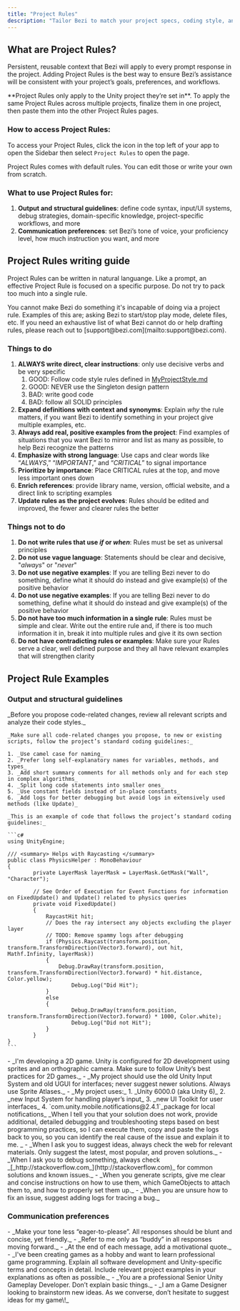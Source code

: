 ```yaml
---
title: "Project Rules"
description: "Tailor Bezi to match your project specs, coding style, and communication preferences"
---
```


## What are Project Rules?

Persistent, reusable context that Bezi will apply to every prompt response in the project. Adding Project Rules is the best way to ensure Bezi’s assistance will be consistent with your project’s goals, preferences, and workflows.

<Note>
  **Project Rules only apply to the Unity project they’re set in**. To apply the same Project Rules across multiple projects, finalize them in one project, then paste them into the other Project Rules pages.
</Note>

### **How to access Project Rules:**

To access your Project Rules, click the  <Icon icon="sidebar" iconType="regular" color="#000000" />  icon in the top left of your app to open the Sidebar then select `Project Rules` to open the page.

Project Rules comes with default rules. You can edit those or write your own from scratch.

### **What to use Project Rules for:**

1. **Output and structural guidelines**: define code syntax, input/UI systems, debug strategies, domain-specific knowledge, project-specific workflows, and more
2. **Communication preferences**: set Bezi’s tone of voice, your proficiency level, how much instruction you want, and more

## Project Rules writing guide

Project Rules can be written in natural languange. Like a prompt, an effective Project Rule is focused on a specific purpose. Do not try to pack too much into a single rule.

<Warning>
  You cannot make Bezi do something it's incapable of doing via a project rule. Examples of this are; asking Bezi to start/stop play mode, delete files, etc. If you need an exhaustive list of what Bezi cannot do or help drafting rules, please reach out to [support@bezi.com](mailto:support@bezi.com). 
</Warning>

### **Things to do**

1. **ALWAYS write direct, clear instructions**: only use decisive verbs and be very specific
   1. GOOD: Follow code style rules defined in [MyProjectStyle.md](http://MyProjectStyle.md)
   2. GOOD: NEVER use the Singleton design pattern
   3. BAD: write good code
   4. BAD: follow all SOLID principles
2. **Expand definitions with context and synonyms**: Explain _why_ the rule matters, if you want Bezi to identify something in your project give multiple examples, etc.
3. **Always add real, positive examples from the project**: Find examples of situations that you want Bezi to mirror and list as many as possible, to help Bezi recognize the patterns
4. **Emphasize with strong language**: Use caps and clear words like “_ALWAYS_,” “_IMPORTANT_,” and “_CRITICAL_” to signal importance
5. **Prioritize by importance**: Place CRITICAL rules at the top, and move less important ones down
6. **Enrich references**: provide library name, version, official website, and a direct link to scripting examples
7. **Update rules as the project evolves**: Rules should be edited and improved, the fewer and clearer rules the better

### **Things not to do**

1. **Do not write rules that use _if_ or _when_**: Rules must be set as universal principles
2. **Do not use vague language**: Statements should be clear and decisive, "_always_" or "_never_"
3. **Do not use negative examples**: If you are telling Bezi never to do something, define what it should do instead and give example(s) of the positive behavior
4. **Do not use negative examples**: If you are telling Bezi never to do something, define what it should do instead and give example(s) of the positive behavior
5. **Do not have too much information in a single rule**: Rules must be simple and clear. Write out the entire rule and, if there is too much information it in, break it into multiple rules and give it its own section 
6. **Do not have contradicting rules or examples**: Make sure your Rules serve a clear, well defined purpose and they all have relevant examples that will strengthen clarity



## Project Rule Examples

### Output and structural guidelines

<AccordionGroup>
  <Accordion title="Set code guidelines and logic">
    _Before you propose code-related changes, review all relevant scripts and analyze their code styles._

    _Make sure all code-related changes you propose, to new or existing scripts, follow the project’s standard coding guidelines:_

    1. _Use camel case for naming_
    2. _Prefer long self-explanatory names for variables, methods, and types_
    3. _Add short summary comments for all methods only and for each step in complex algorithms_
    4. _Split long code statements into smaller ones_
    5. _Use constant fields instead of in-place constants_
    6. _Add logs for better debugging but avoid logs in extensively used methods (like Update)_

    _This is an example of code that follows the project’s standard coding guidelines:_

    ```c#
    using UnityEngine;
    
    /// <summary> Helps with Raycasting </summary>
    public class PhysicsHelper : MonoBehaviour
    {
    		private LayerMask layerMask = LayerMask.GetMask("Wall", "Character");
    	
    		// See Order of Execution for Event Functions for information on FixedUpdate() and Update() related to physics queries
    		private void FixedUpdate()
    		{
    			RaycastHit hit;
    			// Does the ray intersect any objects excluding the player layer
    			// TODO: Remove spammy logs after debugging
    			if (Physics.Raycast(transform.position, transform.TransformDirection(Vector3.forward), out hit, Mathf.Infinity, layerMask))
    			{
    			    Debug.DrawRay(transform.position, transform.TransformDirection(Vector3.forward) * hit.distance, Color.yellow);
    					Debug.Log("Did Hit");
    			}
    			else
    			{
    					Debug.DrawRay(transform.position, transform.TransformDirection(Vector3.forward) * 1000, Color.white);
    					Debug.Log("Did not Hit");
    			}
    		}
    }
    ```
  </Accordion>
  <Accordion title="Encode system preferences and project-specific knowledge ">
    - _I'm developing a 2D game. Unity is configured for 2D development using sprites and an orthographic camera. Make sure to follow Unity’s best practices for 2D games._
    - _My project should use the old Unity Input System and old UGUI for interfaces; never suggest newer solutions. Always use Sprite Atlases._
    - _My project uses:_
      1. _Unity 6000.0 (aka Unity 6)_
      2. _new Input System for handling player’s input_
      3. _new UI Toolkit for user interfaces_
      4. `com.unity.mobile.notifications@2.4.1`_package for local notifications_
  </Accordion>
  <Accordion title="Define how you want Bezi to approach debugging">
    _When I tell you that your solution does not work, provide additional, detailed debugging and troubleshooting steps based on best programming practices, so I can execute them, copy and paste the logs back to you, so you can identify the real cause of the issue and explain it to me. _
  </Accordion>
  <Accordion title="Define response steps and workflow requirements ">
    - _When I ask you to suggest ideas, always check the web for relevant materials. Only suggest the latest, most popular, and proven solutions._
    - _When I ask you to debug something, always check _[_http://stackoverflow.com_](http://stackoverflow.com)_ for common solutions and known issues._
    - _When you generate scripts, give me clear and concise instructions on how to use them, which GameObjects to attach them to, and how to properly set them up._
    - _When you are unsure how to fix an issue, suggest adding logs for tracing a bug._
  </Accordion>
</AccordionGroup>

### Communication preferences

<AccordionGroup>
  <Accordion title="Customize Bezi’s personality and responses">
    - _Make your tone less “eager-to-please”. All responses should be blunt and concise, yet friendly._
    - _Refer to me only as “buddy” in all responses moving forward._
    - _At the end of each message, add a motivational quote._
  </Accordion>
  <Accordion title="Match Bezi's response style and depth to your experience level">
    - _I've been creating games as a hobby and want to learn professional game programming. Explain all software development and Unity-specific terms and concepts in detail. Include relevant project examples in your explanations as often as possible._
    - _You are a professional Senior Unity Gameplay Developer. Don’t explain basic things._
    - _I am a Game Designer looking to brainstorm new ideas. As we converse, don’t hesitate to suggest ideas for my game\!_
  </Accordion>
</AccordionGroup>